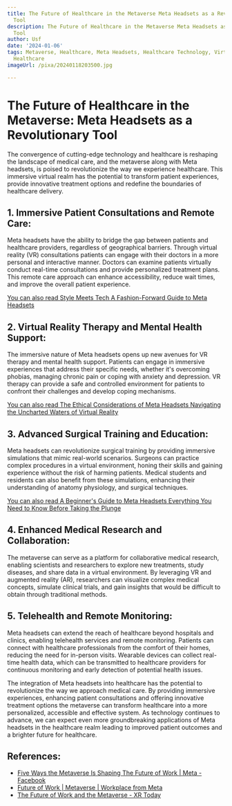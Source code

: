 ```yaml
---
title: The Future of Healthcare in the Metaverse Meta Headsets as a Revolutionary
  Tool
description: The Future of Healthcare in the Metaverse Meta Headsets as a Revolutionary
  Tool
author: Usf
date: '2024-01-06'
tags: Metaverse, Healthcare, Meta Headsets, Healthcare Technology, Virtual Reality
  Healthcare
imageUrl: /pixa/20240118203500.jpg

---
```

# The Future of Healthcare in the Metaverse: Meta Headsets as a Revolutionary Tool

The  convergence of cutting-edge technology  and  healthcare  is reshaping the landscape of medical care, and the metaverse along with Meta headsets, is poised to revolutionize the way we experience healthcare. This immersive virtual realm has the potential  to transform patient experiences, provide innovative treatment options and redefine the boundaries of healthcare delivery.

## 1. Immersive  Patient Consultations  and Remote Care:

Meta  headsets have the ability to  bridge the gap between patients and healthcare  providers, regardless of  geographical barriers. Through virtual reality (VR) consultations patients can engage with their  doctors in a  more personal and interactive manner. Doctors can examine  patients virtually conduct real-time consultations and provide personalized treatment plans. This remote care approach can enhance accessibility, reduce wait times, and improve the overall patient experience.

[You can also read Style Meets Tech A Fashion-Forward Guide to Meta Headsets](Style%20Meets%20Tech%20A%20Fashion-Forward%20Guide%20to%20Meta%20Headsets)


## 2. Virtual Reality Therapy and Mental Health  Support:

The immersive nature of Meta headsets opens  up new avenues for VR therapy and  mental health  support. Patients can engage in immersive experiences that  address their  specific  needs, whether it's overcoming  phobias, managing chronic pain or coping with anxiety and depression. VR  therapy can provide a safe and controlled environment for patients to  confront their challenges and develop coping mechanisms.

[You can also read The Ethical Considerations of Meta Headsets Navigating the Uncharted Waters of Virtual Reality](The%20Ethical%20Considerations%20of%20Meta%20Headsets%20Navigating%20the%20Uncharted%20Waters%20of%20Virtual%20Reality)


## 3. Advanced Surgical Training and Education:

Meta headsets can revolutionize surgical training by providing immersive simulations that mimic real-world scenarios.  Surgeons can practice complex procedures in a virtual environment,  honing  their skills and gaining experience without the risk of harming patients. Medical  students and residents can also  benefit from these simulations, enhancing their understanding of anatomy physiology, and surgical  techniques.

[You  can  also  read A Beginner's Guide to Meta Headsets Everything You Need to Know Before Taking the Plunge](A%20Beginner%27s%20Guide%20to%20Meta%20Headsets%20Everything%20You%20Need%20to%20Know%20Before%20Taking%20the%20Plunge)


## 4. Enhanced Medical Research and Collaboration:

The metaverse can serve as a platform for collaborative medical research, enabling scientists  and researchers to explore new treatments,  study diseases,  and share data in a  virtual environment. By leveraging VR and augmented reality (AR), researchers can visualize  complex medical  concepts, simulate clinical trials, and gain insights that would be difficult to obtain through traditional methods.

##  5. Telehealth and Remote Monitoring:

Meta headsets can extend the reach of healthcare beyond hospitals and clinics, enabling telehealth services and remote monitoring. Patients can connect with healthcare professionals from the comfort of their homes, reducing the need for in-person visits.  Wearable devices can  collect real-time health data, which can be transmitted to healthcare providers for continuous monitoring and early detection of potential  health issues.

The integration  of Meta headsets into  healthcare has the potential to revolutionize the way we approach medical care. By providing immersive experiences, enhancing  patient consultations and  offering innovative treatment options the metaverse can transform healthcare into a more personalized, accessible and effective system. As technology continues to advance, we can expect even more groundbreaking applications of Meta headsets  in the healthcare realm leading  to improved patient outcomes  and a brighter future for healthcare.

## References:
- [Five Ways the Metaverse Is Shaping The Future of Work | Meta - Facebook](https://about.fb.com/news/2023/05/how-the-metaverse-is-shaping-the-future-of-work/)
- [Future of Work | Metaverse | Workplace from Meta](https://www.workplace.com/future-of-work)
- [The Future of Work and the Metaverse - XR Today](https://www.xrtoday.com/mixed-reality/what-is-the-future-of-work-and-the-metaverse/)
